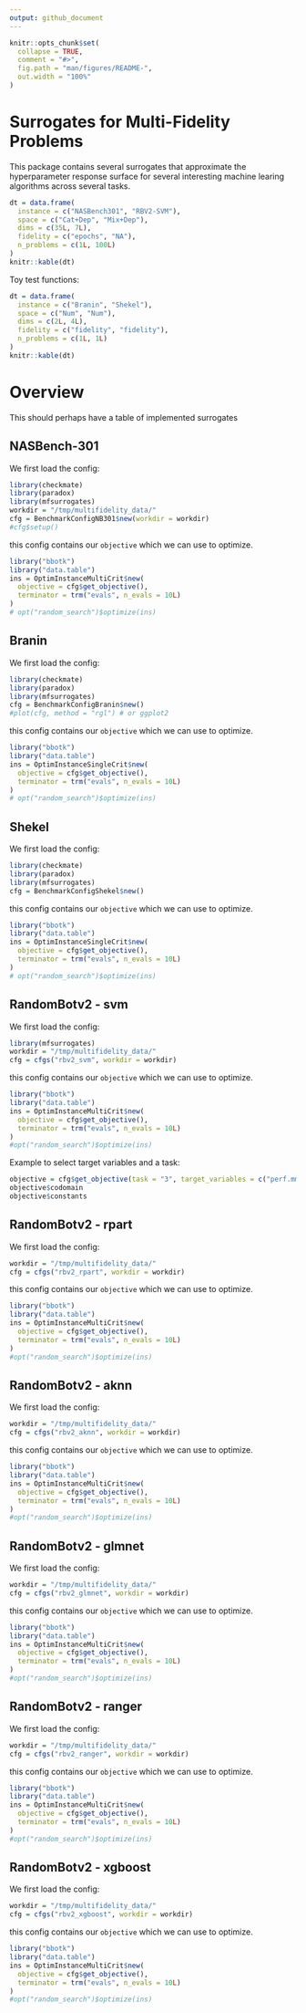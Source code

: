 ```yaml
---
output: github_document
---
```


<!-- README.md is generated from README.Rmd. Please edit that file -->

```r
knitr::opts_chunk$set(
  collapse = TRUE,
  comment = "#>",
  fig.path = "man/figures/README-",
  out.width = "100%"
)
```


# Surrogates for Multi-Fidelity Problems

This package contains several surrogates that approximate the hyperparameter response surface for
several interesting machine learing algorithms across several tasks.

```r
dt = data.frame(
  instance = c("NASBench301", "RBV2-SVM"),
  space = c("Cat+Dep", "Mix+Dep"),
  dims = c(35L, 7L),
  fidelity = c("epochs", "NA"),
  n_problems = c(1L, 100L)
)
knitr::kable(dt)
```

Toy test functions:

```r
dt = data.frame(
  instance = c("Branin", "Shekel"),
  space = c("Num", "Num"),
  dims = c(2L, 4L),
  fidelity = c("fidelity", "fidelity"),
  n_problems = c(1L, 1L)
)
knitr::kable(dt)
```

# Overview

This should perhaps have a table of implemented surrogates

## NASBench-301

We first load the config:

```r
library(checkmate)
library(paradox)
library(mfsurrogates)
workdir = "/tmp/multifidelity_data/"
cfg = BenchmarkConfigNB301$new(workdir = workdir)
#cfg$setup()
```

this config contains our `objective` which we can use to optimize.

```r
library("bbotk")
library("data.table")
ins = OptimInstanceMultiCrit$new(
  objective = cfg$get_objective(),
  terminator = trm("evals", n_evals = 10L)
)
# opt("random_search")$optimize(ins)
```

## Branin

We first load the config:

```r
library(checkmate)
library(paradox)
library(mfsurrogates)
cfg = BenchmarkConfigBranin$new()
#plot(cfg, method = "rgl") # or ggplot2
```

this config contains our `objective` which we can use to optimize.

```r
library("bbotk")
library("data.table")
ins = OptimInstanceSingleCrit$new(
  objective = cfg$get_objective(),
  terminator = trm("evals", n_evals = 10L)
)
# opt("random_search")$optimize(ins)
```

## Shekel

We first load the config:

```r
library(checkmate)
library(paradox)
library(mfsurrogates)
cfg = BenchmarkConfigShekel$new()
```

this config contains our `objective` which we can use to optimize.

```r
library("bbotk")
library("data.table")
ins = OptimInstanceSingleCrit$new(
  objective = cfg$get_objective(),
  terminator = trm("evals", n_evals = 10L)
)
# opt("random_search")$optimize(ins)
```

## RandomBotv2 - svm

We first load the config:

```r
library(mfsurrogates)
workdir = "/tmp/multifidelity_data/"
cfg = cfgs("rbv2_svm", workdir = workdir)
```

this config contains our `objective` which we can use to optimize.

```r
library("bbotk")
library("data.table")
ins = OptimInstanceMultiCrit$new(
  objective = cfg$get_objective(),
  terminator = trm("evals", n_evals = 10L)
)
#opt("random_search")$optimize(ins)
```

Example to select target variables and a task:

```r
objective = cfg$get_objective(task = "3", target_variables = c("perf.mmce", "traintime"))
objective$codomain
objective$constants
```

## RandomBotv2 - rpart

We first load the config:

```r
workdir = "/tmp/multifidelity_data/"
cfg = cfgs("rbv2_rpart", workdir = workdir)
```

this config contains our `objective` which we can use to optimize.

```r
library("bbotk")
library("data.table")
ins = OptimInstanceMultiCrit$new(
  objective = cfg$get_objective(),
  terminator = trm("evals", n_evals = 10L)
)
#opt("random_search")$optimize(ins)
```

## RandomBotv2 - aknn

We first load the config:

```r
workdir = "/tmp/multifidelity_data/"
cfg = cfgs("rbv2_aknn", workdir = workdir)
```

this config contains our `objective` which we can use to optimize.

```r
library("bbotk")
library("data.table")
ins = OptimInstanceMultiCrit$new(
  objective = cfg$get_objective(),
  terminator = trm("evals", n_evals = 10L)
)
#opt("random_search")$optimize(ins)
```

## RandomBotv2 - glmnet

We first load the config:

```r
workdir = "/tmp/multifidelity_data/"
cfg = cfgs("rbv2_glmnet", workdir = workdir)
```

this config contains our `objective` which we can use to optimize.

```r
library("bbotk")
library("data.table")
ins = OptimInstanceMultiCrit$new(
  objective = cfg$get_objective(),
  terminator = trm("evals", n_evals = 10L)
)
#opt("random_search")$optimize(ins)
```

## RandomBotv2 - ranger

We first load the config:

```r
workdir = "/tmp/multifidelity_data/"
cfg = cfgs("rbv2_ranger", workdir = workdir)
```

this config contains our `objective` which we can use to optimize.

```r
library("bbotk")
library("data.table")
ins = OptimInstanceMultiCrit$new(
  objective = cfg$get_objective(),
  terminator = trm("evals", n_evals = 10L)
)
#opt("random_search")$optimize(ins)
```

## RandomBotv2 - xgboost

We first load the config:

```r
workdir = "/tmp/multifidelity_data/"
cfg = cfgs("rbv2_xgboost", workdir = workdir)
```

this config contains our `objective` which we can use to optimize.

```r
library("bbotk")
library("data.table")
ins = OptimInstanceMultiCrit$new(
  objective = cfg$get_objective(),
  terminator = trm("evals", n_evals = 10L)
)
#opt("random_search")$optimize(ins)
```
